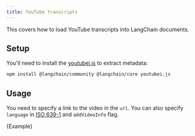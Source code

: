 ```yaml
---
title: YouTube transcripts
---
```


This covers how to load YouTube transcripts into LangChain documents.

## Setup

You'll need to install the [youtubei.js](https://www.npmjs.com/package/youtubei.js) to extract metadata:

```bash npm
npm install @langchain/community @langchain/core youtubei.js
```

## Usage

You need to specify a link to the video in the `url`. You can also specify `language` in [ISO 639-1](https://en.wikipedia.org/wiki/List_of_ISO_639-1_codes) and `addVideoInfo` flag.


<CodeBlock language="typescript">{Example}</CodeBlock>
